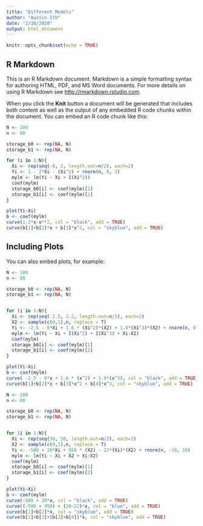 ```yaml
---
title: "Different Models"
author: "Austin Ith"
date: "2/10/2020"
output: html_document
---
```


```r
knitr::opts_chunk$set(echo = TRUE)
```

## R Markdown

This is an R Markdown document. Markdown is a simple formatting syntax for authoring HTML, PDF, and MS Word documents. For more details on using R Markdown see <http://rmarkdown.rstudio.com>.

When you click the **Knit** button a document will be generated that includes both content as well as the output of any embedded R code chunks within the document. You can embed an R code chunk like this:

```r
N <- 100 
n <- 80

storage_b0 <- rep(NA, N)
storage_b1 <- rep(NA, N)

for (i in 1:N){
  Xi <- rep(seq(-8, 2, length.out=n/2), each=2)
  Yi <- 1 - 2*Xi - (Xi^2) + rnorm(n, 0, 3)
  mylm <- lm(Yi ~ Xi + I(Xi^2))
  coef(mylm)
  storage_b0[i] <- coef(mylm)[1]
  storage_b1[i] <- coef(mylm)[2]
}

plot(Yi~Xi)
b <- coef(mylm)
curve(1-2*x-x**2, col = "black", add = TRUE)
curve(b[1]+b[2]*x + b[3]*x^2, col = "skyblue", add = TRUE)


```

## Including Plots

You can also embed plots, for example:

```r
N <- 100 
n <- 80

storage_b0 <- rep(NA, N)
storage_b1 <- rep(NA, N)


for (i in 1:N){
  Xi <- rep(seq(-2.5, 2.2, length.out=n/2), each=2)
  X2 <- sample(c(0,1),n, replace = T)
  Yi <- -2.5 - 8*Xi + 1.6 * (Xi^2)*(X2) + 1.8*(Xi^3)*(X2) + rnorm(n, 0, 3)
  mylm <- lm(Yi ~ Xi + I(Xi^2) + I(Xi^3) + Xi:X2)
  coef(mylm)
  storage_b0[i] <- coef(mylm)[1]
  storage_b1[i] <- coef(mylm)[2]
}

plot(Yi~Xi)
b <- coef(mylm)
curve( -2.5 - 8*x + 1.6 * (x^2) + 1.8*(x^3), col = "black", add = TRUE)
curve(b[1]+b[2]*x + b[3]*x^2 + b[4]*x^3, col = "skyblue", add = TRUE)
```

```r
N <- 100 
n <- 80

storage_b0 <- rep(NA, N)
storage_b1 <- rep(NA, N)


for (i in 1:N){
  Xi <- rep(seq(30, 50, length.out=n/2), each=2)
  X2 <- sample(c(0,1),n, replace = T)
  Yi <- -500 + 20*Xi + 950 * (X2) - 22*(Xi)*(X2) + rnorm(n, -10, 10)
  mylm <- lm(Yi ~ Xi + X2 + Xi:X2)
  coef(mylm)
  storage_b0[i] <- coef(mylm)[1]
  storage_b1[i] <- coef(mylm)[2]
}

plot(Yi~Xi)
b <- coef(mylm)
curve(-500 + 20*x, col = "black", add = TRUE)
curve((-500 + 950) + (20-22)*x, col = "blue", add = TRUE)
curve(b[1]+b[2]*x, col = "skyblue", add = TRUE)
curve(b[1]+b[3]+(b[2]+b[4])*x, col = "skyblue", add = TRUE)
```
